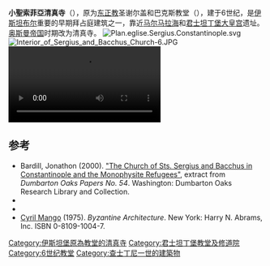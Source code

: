 {{Infobox religious building
| building_name         = 小聖索菲亞清真寺<br />Küçük Ayasofya Camii
| image                 = Sergius and Bacchus Church February 2011.JPG
| image_size            = 250px
| location              = 土耳其[[伊斯坦布尔|伊斯坦布尔]]
| geo                   = {{coord|41|00|10|N|28|58|19|E|}}
| religious_affiliation = [[伊斯兰教逊尼派|伊斯兰教逊尼派]]
| consecration_year     = 1506-1513
| architect             = 
| architecture_style    = 拜占庭
| groundbreaking        = 527
| year_completed        = 536
| minaret_quantity      = 1
}}
'''小聖索菲亞清真寺'''（{{lang-tr|Küçük Ayasofya Camii}}），原为[[东正教|东正教]]圣谢尔盖和巴克斯教堂（{{lang-el|{{lang|grc|Ἐκκλησία τῶν Ἁγίων Σεργίου καὶ Βάκχου ἐν τοῖς Ὁρμίσδου}}}}），建于6世纪，是[[伊斯坦布尔|伊斯坦布尔]]重要的早期拜占庭建筑之一，靠近[[马尔马拉海|马尔马拉海]]和[[君士坦丁堡大皇宫|君士坦丁堡大皇宫]]遗址。[[奥斯曼帝国|奥斯曼帝国]]时期改为清真寺。
[[File:Plan.eglise.Sergius.Constantinople.svg|left]]
[[File:Interior_of_Sergius_and_Bacchus_Church-6.JPG|thumb]]
[[File:20101222_Kucuk_Ayasofya_Mosque_Istanbul_Turkey.ogv|thumb]]

==参考==
{{reflist}}
*Bardill, Jonathon (2000).   [http://www.doaks.org/digital-humanities/publications/doaks-online-publications/dop54/dp54ch1.pdf/view "The Church of Sts. Sergius and Bacchus in Constantinople and the Monophysite Refugees"]{{dead link|date=2017年12月 |bot=InternetArchiveBot |fix-attempted=yes }}, extract from ''Dumbarton Oaks Papers No. 54''.  Washington:  Dumbarton Oaks Research Library and Collection.
*{{cite book | author = John Freely | year = 2000 | title = Blue Guide Istanbul | publisher = W. W. Norton & Company
 | location =  | isbn = 0-393-32014-6}}
*{{cite book  | author= Richard Krautheimer | title=Architettura paleocristiana e bizantina | publisher=Einaudi | location=Turin | year=1986 | language=it | isbn = 88-06-59261-0}}
*[[Cyril_Mango|Cyril Mango]] (1975). ''Byzantine Architecture''. New York: Harry N. Abrams, Inc.  ISBN 0-8109-1004-7.
{{土耳其清真寺}}
{{coord|41|00|10|N|28|58|19|E|display=title|region:TR_type:landmark_source:dewiki}}
{{Authority control}}

[[Category:伊斯坦堡原為教堂的清真寺|Category:伊斯坦堡原為教堂的清真寺]]
[[Category:君士坦丁堡教堂及修道院|Category:君士坦丁堡教堂及修道院]]
[[Category:6世纪教堂|Category:6世纪教堂]]
[[Category:查士丁尼一世的建築物|Category:查士丁尼一世的建築物]]